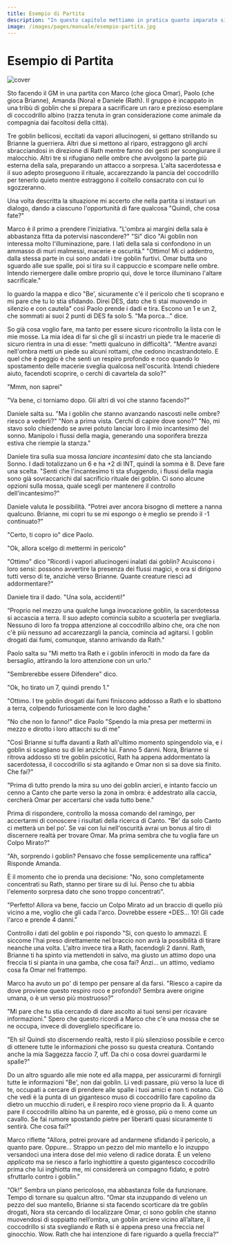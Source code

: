 ```yaml
---
title: Esempio di Partita
description: "In questo capitolo mettiamo in pratica quanto imparato simulando una partita in cui il nostro gruppo è incappato in una tribù di goblin che si prepara a sacrificare un raro e prezioso esemplare di coccodrillo albino."
image: /images/pages/manuale/esempio-partita.jpg
---
```


# Esempio di Partita

![cover](/images/pages/manuale/esempio-partita.jpg)


Sto facendo il GM in una partita con Marco (che gioca Omar), Paolo (che gioca Brianne), Amanda (Nora) e Daniele (Rath). Il gruppo è incappato in una tribù di goblin che si prepara a sacrificare un raro e prezioso esemplare di coccodrillo albino (razza tenuta in gran considerazione come animale da compagnia dai facoltosi della città).

Tre goblin bellicosi, eccitati da vapori allucinogeni, si gettano strillando su Brianne la guerriera. Altri due si mettono al riparo, estraggono gli archi sbracciandosi in direzione di Rath mentre fanno dei gesti per scongiurare il malocchio. Altri tre si rifugiano nelle ombre che avvolgono la parte più esterna della sala, preparando un attacco a sorpresa. L'alta sacerdotessa e il suo adepto proseguono il rituale, accarezzando la pancia del coccodrillo per tenerlo quieto mentre estraggono il coltello consacrato con cui lo sgozzeranno.

Una volta descritta la situazione mi accerto che nella partita si instauri un dialogo, dando a ciascuno l'opportunità di fare qualcosa "Quindi, che cosa fate?"

Marco è il primo a prendere l'iniziativa. "L'ombra ai margini della sala è abbastanza fitta da potervisi nascondere?" "Si" dico "Ai goblin non interessa molto l'illuminazione, pare. I lati della sala  si confondono in un ammasso di muri malmessi, macerie e oscurità." "Ottimo! Mi ci addentro, dalla stessa parte in cui sono andati i tre goblin furtivi. Omar butta uno sguardo alle sue spalle, poi si tira su il cappuccio e scompare nelle ombre. Intendo riemergere dalle ombre proprio qui, dove le torce illuminano l'altare sacrificale."

Io guardo la mappa e dico "Be', sicuramente c'è il pericolo che ti scoprano e mi pare che tu lo stia sfidando. Direi DES, dato che ti stai muovendo in silenzio e con cautela" così Paolo prende i dadi e tira. Escono un 1 e un 2, che sommati ai suoi 2 punti di DES fa solo 5. "Ma porca..." dice.

So già cosa voglio fare, ma tanto per essere sicuro ricontrollo la lista con le mie mosse. La mia idea di far sì che gli si incastri un piede tra le macerie di sicuro rientra in una di esse: "metti qualcuno in difficoltà". "Mentre avanzi nell'ombra metti un piede su alcuni rottami, che cedono incastrandotelo. E quel che è peggio è che senti un respiro profondo e roco quando lo spostamento delle macerie sveglia qualcosa nell'oscurità. Intendi chiedere aiuto, facendoti scoprire, o cerchi di cavartela da solo?"

"Mmm, non saprei"

"Va bene, ci torniamo dopo. Gli altri di voi che stanno facendo?"

Daniele salta su. "Ma i goblin che stanno avanzando nascosti nelle ombre? riesco a vederli?" "Non a prima vista. Cerchi di capire dove sono?" "No, mi stavo solo chiedendo se avrei potuto lanciar loro il mio incantesimo del sonno. Manipolo i flussi della magia, generando una soporifera brezza estiva che riempie la stanza."

Daniele tira sulla sua mossa *lanciare incantesimi* dato che sta lanciando Sonno. I dadi totalizzano un 6 e ha +2 di INT, quindi la somma è 8. Deve fare una scelta. "Senti che l'incantesimo ti sta sfuggendo, i flussi della magia sono già sovraccarichi dal sacrificio rituale dei goblin. Ci sono alcune opzioni sulla mossa, quale scegli per mantenere il controllo dell'incantesimo?"

Daniele valuta le possibilità. "Potrei aver ancora bisogno di mettere a nanna qualcuno. Brianne, mi copri tu se mi espongo o è meglio se prendo il -1 continuato?"

"Certo, ti copro io" dice Paolo.

"Ok, allora scelgo di mettermi in pericolo"

"Ottimo" dico "Ricordi i vapori allucinogeni inalati dai goblin? Acuiscono i loro sensi: possono avvertire la presenza dei flussi magici, e ora si dirigono tutti verso di te, anzichè verso Brianne. Quante creature riesci ad addormentare?"

Daniele tira il dado. "Una sola, accidenti!"

“Proprio nel mezzo una qualche lunga invocazione goblin, la sacerdotessa si accascia a terra. Il suo adepto comincia subito a scuoterla per svegliarla. Nessuno di loro fa troppa attenzione al coccodrillo albino che, ora che non c'è più nessuno ad accarezzargli la pancia, comincia ad agitarsi. I goblin drogati dai fumi, comunque, stanno arrivando da Rath."

Paolo salta su "Mi metto tra Rath e i goblin inferociti in modo da fare da bersaglio, attirando la loro attenzione con un urlo."

"Sembrerebbe essere Difendere" dico.

"Ok, ho tirato un 7, quindi prendo 1."

"Ottimo. I tre goblin drogati dai fumi finiscono addosso a Rath e lo sbattono a terra, colpendo furiosamente con le loro daghe."

"No che non lo fanno!" dice Paolo "Spendo la mia presa per mettermi in mezzo e dirotto i loro attacchi su di me"

"Così Brianne si tuffa davanti a Rath all'ultimo momento spingendolo via, e i goblin si scagliano su di lei anzichè lui. Fanno 5 danni. Nora, Brianne si ritrova addosso sti tre goblin psicotici, Rath ha appena addormentato la sacerdotessa, il coccodrillo si sta agitando e Omar non si sa dove sia finito. Che fai?"

"Prima di tutto prendo la mira su uno dei goblin arcieri, e intanto faccio un cenno a Canto che parte verso la zona in ombra:  è addestrato alla caccia, cercherà Omar per accertarsi che vada tutto bene."

Prima di rispondere, controllo la mossa comando del ramingo, per accertarmi di conoscere i risultati della ricerca di Canto. "Be' da solo Canto ci metterà un bel po'. Se vai con lui nell'oscurità avrai un bonus al tiro di discernere realtà per trovare Omar. Ma prima sembra che tu voglia fare un Colpo Mirato?"

"Ah, sorprendo i goblin? Pensavo che fosse semplicemente una raffica" Risponde Amanda.

È il momento che io prenda una decisione: "No, sono completamente concentrati su Rath, stanno per tirare su di lui. Penso che tu abbia l'elemento sorpresa dato che sono troppo concentrati".

"Perfetto! Allora va bene, faccio un Colpo Mirato ad un braccio di quello più vicino a me, voglio che gli cada l'arco. Dovrebbe essere +DES... 10! Gli cade l'arco e prende 4 danni."

Controllo i dati del goblin e poi rispondo "Si, con questo lo ammazzi. E siccome l'hai preso direttamente nel braccio non avrà la possibilità di tirare neanche una volta.  L'altro invece tira a Rath, facendogli 2 danni. Rath, Brianne ti ha spinto via mettendoti in salvo, ma giusto un attimo dopo una freccia ti si pianta in una gamba, che cosa fai? Anzi... un attimo, vediamo cosa fa Omar nel frattempo.

Marco ha avuto un po' di tempo per pensare al da farsi. "Riesco a capire da dove proviene questo respiro roco e profondo? Sembra avere origine umana, o è un verso più mostruoso?"

"Mi pare che tu stia cercando di dare ascolto ai tuoi sensi per ricavare informazioni." Spero che questo ricordi a Marco che c'è una mossa che se ne occupa, invece di doverglielo specificare io.

"Eh si! Quindi sto discernendo realtà, resto il più silenzioso possibile e cerco di ottenere tutte le informazioni che posso su questa creatura. Contando anche la mia Saggezza faccio 7, uff. Da chi o cosa dovrei guardarmi le spalle?"

Do un altro sguardo alle mie note ed alla mappa, per assicurarmi di fornirgli tutte le informazioni "Be', non dai goblin. Li vedi passare, più verso la luce di te, occupati a cercare di prendere alle spalle i tuoi amici e non ti notano. Ciò che vedi è la punta di un gigantesco muso di coccodrillo fare capolino da dietro un mucchio di ruderi, e il respiro roco viene proprio da lì. A quanto pare il coccodrillo albino ha un parente, ed è grosso, più o meno come un cavallo. Se fai rumore spostando pietre per liberarti quasi sicuramente ti sentirà. Che cosa fai?"

Marco riflette "Allora, potrei provare ad andarmene sfidando il pericolo, a quanto pare. Oppure... Strappo un pezzo del mio mantello e lo inzuppo versandoci una intera dose del mio veleno di radice dorata. È un veleno *applicato* ma se riesco a farlo inghiottire a questo gigantesco coccodrillo prima che lui inghiotta me, mi considererà un compagno fidato, e potrò sfruttarlo contro i goblin."

“Ok!” Sembra un piano pericoloso, ma abbastanza folle da funzionare. Tempo di tornare su qualcun altro. “Omar sta inzuppando di veleno un pezzo del suo mantello, Brianne si sta facendo scorticare da tre goblin drogati, Nora sta cercando di localizzare Omar, ci sono goblin che stanno muovendosi di soppiatto nell’ombra, un goblin arciere vicino all’altare, il coccodrillo si sta svegliando e Rath si è appena preso una freccia nel ginocchio. Wow. Rath che hai intenzione di fare riguardo a quella freccia?”